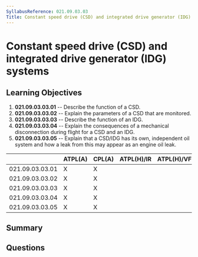 ```yaml
---
SyllabusReference: 021.09.03.03
Title: Constant speed drive (CSD) and integrated drive generator (IDG) systems
---
```


# Constant speed drive (CSD) and integrated drive generator (IDG) systems

## Learning Objectives

1.  **021.09.03.03.01** -- Describe the function of a CSD.
2.  **021.09.03.03.02** -- Explain the parameters of a CSD that are monitored.
3.  **021.09.03.03.03** -- Describe the function of an IDG.
4.  **021.09.03.03.04** -- Explain the consequences of a mechanical disconnection
    during flight for a CSD and an IDG.
5.  **021.09.03.03.05** -- Explain that a CSD/IDG has its own, independent oil
    system and how a leak from this may appear as an engine oil leak.

|                 | ATPL(A) | CPL(A) | ATPL(H)/IR | ATPL(H)/VFR | CPL(H) | IR | CBIR(A) |
| --------------- | ------- | ------ | ---------- | ----------- | ------ | -- | ------- |
| 021.09.03.03.01 | X       | X      |            |             |        |    |         |
| 021.09.03.03.02 | X       | X      |            |             |        |    |         |
| 021.09.03.03.03 | X       | X      |            |             |        |    |         |
| 021.09.03.03.04 | X       | X      |            |             |        |    |         |
| 021.09.03.03.05 | X       | X      |            |             |        |    |         |

## Summary

## Questions

